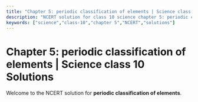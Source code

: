 ```yaml
---
title: "Chapter 5: periodic classification of elements | Science class 10 Solutions"
description: "NCERT solution for class 10 science chapter 5: periodic classification of elements."
keywords: ["science","class-10","chapter 5","NCERT","solutions"]
---
```


# Chapter 5: periodic classification of elements | Science class 10 Solutions

Welcome to the NCERT solution for **periodic classification of elements**.

